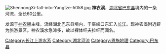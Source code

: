 {{unreferenced|time=2018-09-16T12:27:52+00:00}}
[[File:ShennongXi-fall-into-Yangtze-5058.jpg|thumb]]
'''神农溪'''，[[湖北省|湖北省]][[巴东县|巴东县]]境内的一条河流，全长60公里。

发源于[[神农架|神农架]]主峰，流经湖北巴东县境内，于巫峡口东汇入[[长江|长江]]。现神农溪附近辟为旅游景区。神农溪水急滩多，故以裸体纤夫拉纤而闻名。

{{国家5A级旅游景区}}
{{中国地理小作品}}
[[Category:长江上游水系|Category:长江上游水系]]
[[Category:湖北河流|Category:湖北河流]]
[[Category:恩施地理|Category:恩施地理]]
[[Category:巴东县|Category:巴东县]]